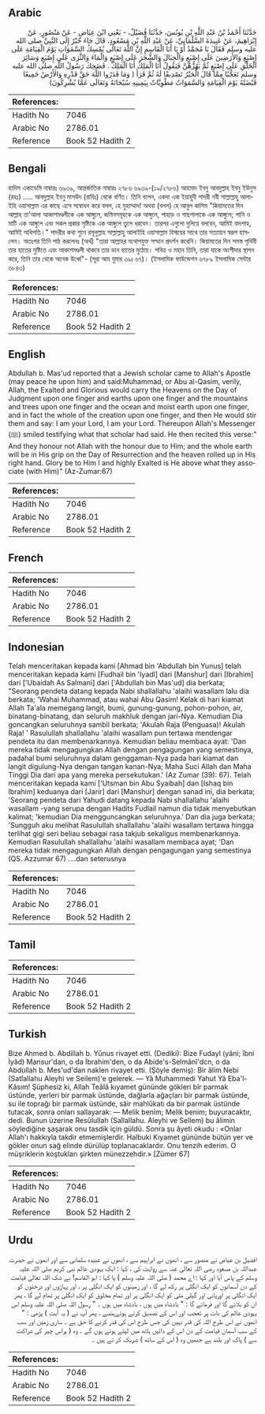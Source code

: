 ## Arabic

<div
  dir="rtl"
  lang="ar"
  style={{ fontSize: "larger", backgroundColor: "#f8f9fa", padding: 20 }}
>
  حَدَّثَنَا أَحْمَدُ بْنُ عَبْدِ اللَّهِ بْنِ يُونُسَ، حَدَّثَنَا فُضَيْلٌ، -
  يَعْنِي ابْنَ عِيَاضٍ - عَنْ مَنْصُورٍ، عَنْ إِبْرَاهِيمَ، عَنْ عَبِيدَةَ
  السَّلْمَانِيِّ، عَنْ عَبْدِ اللَّهِ بْنِ مَسْعُودٍ، قَالَ جَاءَ حَبْرٌ إِلَى
  النَّبِيِّ صلى الله عليه وسلم فَقَالَ يَا مُحَمَّدُ أَوْ يَا أَبَا الْقَاسِمِ
  إِنَّ اللَّهَ تَعَالَى يُمْسِكُ السَّمَوَاتِ يَوْمَ الْقِيَامَةِ عَلَى
  إِصْبَعٍ وَالأَرَضِينَ عَلَى إِصْبَعٍ وَالْجِبَالَ وَالشَّجَرَ عَلَى إِصْبَعٍ
  وَالْمَاءَ وَالثَّرَى عَلَى إِصْبَعٍ وَسَائِرَ الْخَلْقِ عَلَى إِصْبَعٍ ثُمَّ
  يَهُزُّهُنَّ فَيَقُولُ أَنَا الْمَلِكُ أَنَا الْمَلِكُ ‏.‏ فَضَحِكَ رَسُولُ
  اللَّهِ صلى الله عليه وسلم تَعَجُّبًا مِمَّا قَالَ الْحَبْرُ تَصْدِيقًا لَهُ
  ثُمَّ قَرَأَ ‏(‏ وَمَا قَدَرُوا اللَّهَ حَقَّ قَدْرِهِ وَالأَرْضُ جَمِيعًا
  قَبْضَتُهُ يَوْمَ الْقِيَامَةِ وَالسَّمَوَاتُ مَطْوِيَّاتٌ بِيَمِينِهِ
  سُبْحَانَهُ وَتَعَالَى عَمَّا يُشْرِكُونَ‏)‏
</div>
<div style={{ backgroundColor: "#f8f9fa", padding: 20, marginBottom: 10 }}>
  <table>
    <thead>
      <tr>
        <th>References:</th>
        <th></th>
      </tr>
    </thead>
    <tbody>
      <tr>
        <td>Hadith No</td>
        <td>7046</td>
      </tr>
      <tr>
        <td>Arabic No</td>
        <td>2786.01</td>
      </tr>
      <tr>
        <td>Reference</td>
        <td>Book 52 Hadith 2</td>
      </tr>
    </tbody>
  </table>
</div>

## Bengali

<div
  dir="ltr"
  lang="bn"
  style={{ fontSize: "larger", backgroundColor: "#f8f9fa", padding: 20 }}
>
  হাদিস একাডেমি নাম্বারঃ ৬৯৩৯, আন্তর্জাতিক নাম্বারঃ ২৭৮৬ ৬৯৩৯-(১৯/২৭৮৬) আহমাদ
  ইবনু আবদুল্লাহ ইবনু ইউনুস (রহঃ) ..... আবদুল্লাহ ইবনু মাসউদ (রাযিঃ) থেকে
  বর্ণিত। তিনি বলেন, একদা এক ইয়াহুদী পাদরী নবী সাল্লাল্লাহু আলাইহি ওয়াসাল্লাম
  এর কাছে এসে সম্বোধন করে বলল, হে মুহাম্মাদ! অথবা (বলল) হে আবুল কাসিম "কিয়ামতের
  দিন আল্লাহ তা’আলা আকাশমণ্ডলীকে এক আঙ্গুলে, জমিনসমূহকে এক আঙ্গুলে, পাহাড় ও
  গাছপালাকে এক আঙ্গুলে; পানি ও মাটি এক আঙ্গুলে এবং সকল প্রকার সৃষ্টিকে এক
  আঙ্গুলে তুলে ধরবেন। তারপর এগুলো দুলিয়ে বলবেন, আমিই বাদশাহ, আমিই অধিপতি।"
  পাদরীর কথা শুনে রসূলুল্লাহ সাল্লাল্লাহু আলাইহি ওয়াসাল্লাম বিস্ময়ের সাথে তার
  সত্যায়ন স্বরূপ হাসলেন। অতঃপর তিনি পাঠ করলেনঃ (অর্থ) "তারা আল্লাহর যথোপযুক্ত
  সম্মান প্রদর্শন করেনি। কিয়ামতের দিন সমস্ত পৃথিবী তার হাতের মুষ্টিতে এবং
  আকাশমণ্ডলী থাকবে তার ডান হাতের মুঠোয়। পবিত্র ও মহান তিনি, তারা যাকে অংশীদার
  স্থাপন করে, তিনি তার থেকে অনেক উর্ধ্বে"- (সূরা আয যুমার ৩৯ঃ ৬৭)। (ইসলামিক
  ফাউন্ডেশন ৬৭৮৯ ইসলামিক সেন্টার ৬৮৪৩)
</div>
<div style={{ backgroundColor: "#f8f9fa", padding: 20, marginBottom: 10 }}>
  <table>
    <thead>
      <tr>
        <th>References:</th>
        <th></th>
      </tr>
    </thead>
    <tbody>
      <tr>
        <td>Hadith No</td>
        <td>7046</td>
      </tr>
      <tr>
        <td>Arabic No</td>
        <td>2786.01</td>
      </tr>
      <tr>
        <td>Reference</td>
        <td>Book 52 Hadith 2</td>
      </tr>
    </tbody>
  </table>
</div>

## English

<div
  dir="ltr"
  lang="en"
  style={{ fontSize: "larger", backgroundColor: "#f8f9fa", padding: 20 }}
>
  Abdullah b. Mas'ud reported that a Jewish scholar came to Allah's Apostle (may
  peace he upon him) and said:Muhammad, or Abu al-Qasim, verily, Allah, the
  Exalted and Glorious would carry the Heavens on the Day of Judgment upon one
  finger and earths upon one finger and the mountains and trees upon one finger
  and the ocean and moist earth upon one finger, and in fact the whole of the
  creation upon one finger, and then He would stir them and say: I am your Lord,
  I am your Lord. Thereupon Allah's Messenger (ﷺ) smiled testifying what that
  scholar had said. He then recited this verse:" And they honour not Allah with
  the honour due to Him; and the whole earth will be in His grip on the Day of
  Resurrection and the heaven rolled up in His right hand. Glory be to Him I and
  highly Exalted is He above what they associate (with Him)" (Az-Zumar:67)
</div>
<div style={{ backgroundColor: "#f8f9fa", padding: 20, marginBottom: 10 }}>
  <table>
    <thead>
      <tr>
        <th>References:</th>
        <th></th>
      </tr>
    </thead>
    <tbody>
      <tr>
        <td>Hadith No</td>
        <td>7046</td>
      </tr>
      <tr>
        <td>Arabic No</td>
        <td>2786.01</td>
      </tr>
      <tr>
        <td>Reference</td>
        <td>Book 52 Hadith 2</td>
      </tr>
    </tbody>
  </table>
</div>

## French

<div
  dir="ltr"
  lang="fr"
  style={{ fontSize: "larger", backgroundColor: "#f8f9fa", padding: 20 }}
></div>
<div style={{ backgroundColor: "#f8f9fa", padding: 20, marginBottom: 10 }}>
  <table>
    <thead>
      <tr>
        <th>References:</th>
        <th></th>
      </tr>
    </thead>
    <tbody>
      <tr>
        <td>Hadith No</td>
        <td>7046</td>
      </tr>
      <tr>
        <td>Arabic No</td>
        <td>2786.01</td>
      </tr>
      <tr>
        <td>Reference</td>
        <td>Book 52 Hadith 2</td>
      </tr>
    </tbody>
  </table>
</div>

## Indonesian

<div
  dir="ltr"
  lang="id"
  style={{ fontSize: "larger", backgroundColor: "#f8f9fa", padding: 20 }}
>
  Telah menceritakan kepada kami [Ahmad bin 'Abdullah bin Yunus] telah
  menceritakan kepada kami [Fudhail bin 'Iyadl] dari [Manshur] dari [Ibrahim]
  dari ['Ubaidah As Salmani] dari ['Abdullah bin Mas'ud] dia berkata; "Seorang
  pendeta datang kepada Nabi shallallahu 'alaihi wasallam lalu dia berkata;
  'Wahai Muhammad, atau wahai Abu Qasim! Kelak di hari kiamat Allah Ta'ala
  memegang langit, bumi, gunung-gunung, pohon-pohon, air, binatang-binatang, dan
  seluruh makhluk dengan jari-Nya. Kemudian Dia goncangkan seluruhnya sambil
  berkata; 'Akulah Raja (Penguasa)! Akulah Raja! ' Rasulullah shallallahu
  'alaihi wasallam pun tertawa mendengar pendeta itu dan membenarkannya.
  Kemudian beliau membaca ayat: 'Dan mereka tidak mengagungkan Allah dengan
  pengagungan yang semestinya, padahal bumi seluruhnya dalam genggaman-Nya pada
  hari kiamat dan langit digulung-Nya dengan tangan kanan-Nya; Maha Suci Allah
  dan Maha Tinggi Dia dari apa yang mereka persekutukan.' (Az Zumar (39): 67).
  Telah menceritakan kepada kami ['Utsman bin Abu Syaibah] dan [Ishaq bin
  Ibrahim] keduanya dari [Jarir] dari [Manshur] dengan sanad ini, dia berkata;
  'Seorang pendeta dari Yahudi datang kepada Nabi shallallahu 'alaihi wasallam
  -yang serupa dengan Hadits Fudlail namun dia tidak menyebutkan kalimat;
  'kemudian Dia mengguncangkan seluruhnya.' Dan dia juga berkata; 'Sungguh aku
  melihat Rasulullah shallallahu 'alaihi wasallam tertawa hingga terlihat gigi
  seri beliau sebagai rasa takjub sekaligus membenarkannya. Kemudian Rasulullah
  shallallahu 'alaihi wasallam membaca ayat; 'Dan mereka tidak mengagungkan
  Allah dengan pengagungan yang semestinya (QS. Azzumar 67) ….dan seterusnya
</div>
<div style={{ backgroundColor: "#f8f9fa", padding: 20, marginBottom: 10 }}>
  <table>
    <thead>
      <tr>
        <th>References:</th>
        <th></th>
      </tr>
    </thead>
    <tbody>
      <tr>
        <td>Hadith No</td>
        <td>7046</td>
      </tr>
      <tr>
        <td>Arabic No</td>
        <td>2786.01</td>
      </tr>
      <tr>
        <td>Reference</td>
        <td>Book 52 Hadith 2</td>
      </tr>
    </tbody>
  </table>
</div>

## Tamil

<div
  dir="ltr"
  lang="ta"
  style={{ fontSize: "larger", backgroundColor: "#f8f9fa", padding: 20 }}
></div>
<div style={{ backgroundColor: "#f8f9fa", padding: 20, marginBottom: 10 }}>
  <table>
    <thead>
      <tr>
        <th>References:</th>
        <th></th>
      </tr>
    </thead>
    <tbody>
      <tr>
        <td>Hadith No</td>
        <td>7046</td>
      </tr>
      <tr>
        <td>Arabic No</td>
        <td>2786.01</td>
      </tr>
      <tr>
        <td>Reference</td>
        <td>Book 52 Hadith 2</td>
      </tr>
    </tbody>
  </table>
</div>

## Turkish

<div
  dir="ltr"
  lang="tr"
  style={{ fontSize: "larger", backgroundColor: "#f8f9fa", padding: 20 }}
>
  Bize Ahmed b. Abdillah b. Yûnus rivayet etti. (Dediki): Bize Fudayl (yâni;
  îbni İyâd) Mansur'dan, o da İbrahim'den, o da Abide's-Selmânî'dcn, o da
  Abdullah b. Mes'ud'dan naklen rivayet etti. (Şöyle demiş): Bir âlim Nebi
  (Satlallahu Aleyhi ve Seilem)'e gelerek. — Yâ Muhammedi Yahut Yâ Eba'l-Kâsım!
  Şüphesiz ki, Allah Teâlâ kıyamet gününde gökleri bîr parmak üstünde, yerleri
  bir parmak üstünde, dağlarla ağaçları bir parmak üstünde, su ile toprağı bir
  parmak üstünde, sâir mahlûkatı da bir parmak üstünde tutacak, sonra onları
  sallayarak: — Melik benîm; Melik benim; buyuracaktır, dedi. Bunun üzerine
  Resûlullah (Sallallahu. Aleyhi ve Sellem) bu âlimin söylediğine şaşarak onu
  tasdik için güldü. Sonra şu âyeti okudu : «Onlar Allah'ı hakkıyla takdir
  etmemişlerdir. Halbuki Kıyamet gününde bütün yer ve gökler onun sağ elinde
  dürülüp toplanacaklardır. Onu tenzih ederim. O müşriklerin koştukları şirkten
  münezzehdir.» [Zümer 67]
</div>
<div style={{ backgroundColor: "#f8f9fa", padding: 20, marginBottom: 10 }}>
  <table>
    <thead>
      <tr>
        <th>References:</th>
        <th></th>
      </tr>
    </thead>
    <tbody>
      <tr>
        <td>Hadith No</td>
        <td>7046</td>
      </tr>
      <tr>
        <td>Arabic No</td>
        <td>2786.01</td>
      </tr>
      <tr>
        <td>Reference</td>
        <td>Book 52 Hadith 2</td>
      </tr>
    </tbody>
  </table>
</div>

## Urdu

<div
  dir="rtl"
  lang="ur"
  style={{ fontSize: "larger", backgroundColor: "#f8f9fa", padding: 20 }}
>
  افضیل بن عیاض نے منصور سے ، انھوں نے ابراہیم سے ، انھوں نے عبیدہ سلمانی سے اور
  انھوں نے حضرت عبداللہ بن مسعود رضی اللہ تعالیٰ عنہ سے روایت کی ، کہا : ایک
  یہودی عالم نبی کریم صلی اللہ علیہ وسلم کے پاس آیا اور کہا : اے محمد ( صلی اللہ
  علیہ وسلم ) یا کہا : ابو القاسم! بے شک اللہ تعالیٰ قیامت کے دن آسمانوں کو ایک
  انگلی پر رکھ لے گا ، اور زمینوں کو ایک انگلی پر ، اور پہاڑوں اور درختوں کو ایک
  انگلی پر اورپانی اور گیلی مٹی کو ایک انگلی پر اور تمام مخلوق کو ایک انگلی پر
  تھام لے گا ، پھر ان کو بلائے گا اور فرمائے گا : " بادشاہ میں ہوں ، بادشاہ میں
  ہوں ۔ " رسول اللہ صلی اللہ علیہ وسلم اس یہودی عالم کی بات پر تعجب اور اس کے
  تصدیق کرتے ہوئےہنسے ، پھر آپ نے ( یہ آیت ) پڑھی : " انھوں نے اس طرح اللہ کی
  قدر نہیں کی جس طرح اس کی قدر کرنے کا حق ہے ۔ ساری زمین اور سب کے سب آسمان
  قیامت کے دن اس کے دائیں ہاتھ میں لپٹے ہوئے ہوں گے ۔ وہ ( ہراس چیز کی شراکت سے
  ) پاک اور بلند ہے جنھیں وہ ( اس کے ساتھ ) شریک کر تے ہیں ۔
</div>
<div style={{ backgroundColor: "#f8f9fa", padding: 20, marginBottom: 10 }}>
  <table>
    <thead>
      <tr>
        <th>References:</th>
        <th></th>
      </tr>
    </thead>
    <tbody>
      <tr>
        <td>Hadith No</td>
        <td>7046</td>
      </tr>
      <tr>
        <td>Arabic No</td>
        <td>2786.01</td>
      </tr>
      <tr>
        <td>Reference</td>
        <td>Book 52 Hadith 2</td>
      </tr>
    </tbody>
  </table>
</div>
